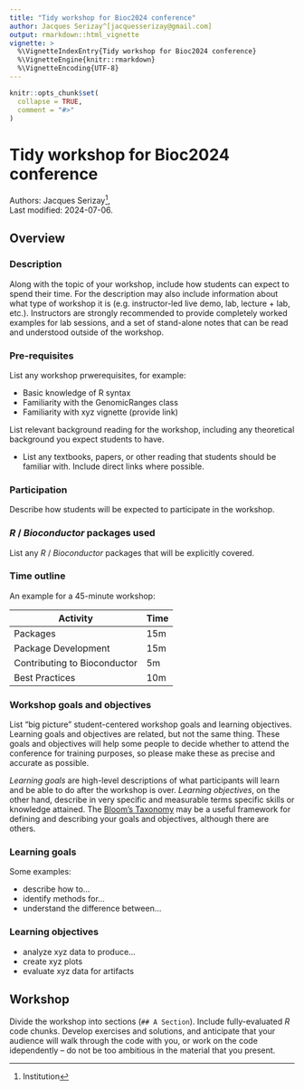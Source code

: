 ```yaml
---
title: "Tidy workshop for Bioc2024 conference"
author: Jacques Serizay^[jacquesserizay@gmail.com]
output: rmarkdown::html_vignette
vignette: >
  %\VignetteIndexEntry{Tidy workshop for Bioc2024 conference}
  %\VignetteEngine{knitr::rmarkdown}
  %\VignetteEncoding{UTF-8}
---
```



```r
knitr::opts_chunk$set(
  collapse = TRUE,
  comment = "#>"
)
```

# Tidy workshop for Bioc2024 conference

Authors:
    Jacques Serizay^[Institution],
    <br/>
Last modified: 2024-07-06.

## Overview

### Description

Along with the topic of your workshop, include how students can expect
to spend their time. For the description may also include information
about what type of workshop it is (e.g. instructor-led live demo, lab,
lecture + lab, etc.). Instructors are strongly recommended to provide
completely worked examples for lab sessions, and a set of stand-alone
notes that can be read and understood outside of the workshop.

### Pre-requisites

List any workshop prwerequisites, for example:

* Basic knowledge of R syntax
* Familiarity with the GenomicRanges class
* Familiarity with xyz vignette (provide link)

List relevant background reading for the workshop, including any
theoretical background you expect students to have.

* List any textbooks, papers, or other reading that students should be
  familiar with. Include direct links where possible.

### Participation

Describe how students will be expected to participate in the workshop.

### _R_ / _Bioconductor_ packages used

List any _R_ / _Bioconductor_ packages that will be explicitly covered.

### Time outline

An example for a 45-minute workshop:

| Activity                     | Time |
|------------------------------|------|
| Packages                     | 15m  |
| Package Development          | 15m  |
| Contributing to Bioconductor | 5m   |
| Best Practices               | 10m  |

### Workshop goals and objectives

List "big picture" student-centered workshop goals and learning
objectives. Learning goals and objectives are related, but not the
same thing. These goals and objectives will help some people to decide
whether to attend the conference for training purposes, so please make
these as precise and accurate as possible.

*Learning goals* are high-level descriptions of what
participants will learn and be able to do after the workshop is
over. *Learning objectives*, on the other hand, describe in very
specific and measurable terms specific skills or knowledge
attained. The [Bloom's Taxonomy](#bloom) may be a useful framework
for defining and describing your goals and objectives, although there
are others.

### Learning goals

Some examples:

* describe how to...
* identify methods for...
* understand the difference between...

### Learning objectives

* analyze xyz data to produce...
* create xyz plots
* evaluate xyz data for artifacts

## Workshop

Divide the workshop into sections (`## A Section`). Include
fully-evaluated _R_ code chunks. Develop exercises and solutions, and
anticipate that your audience will walk through the code with you, or
work on the code idependently -- do not be too ambitious in the
material that you present.



